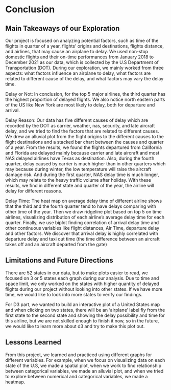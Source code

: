 # Conclusion

## Main Takeaways of our Exploration

Our project is focused on analyzing potential factors, such as time of the flights in quarter of a year, flights' origins and destinations, flights distance, and airlines, that may cause an airplane to delay. We used non-stop domestic flights and their on-time performances from January 2018 to December 2021 as our data, which is collected by the U.S Department of Transportation (DOT). During our exploration, we mainly worked from three aspects: what factors influence an airplane to delay, what factors are related to different cause of the delay, and what factors may vary the delay time.

Delay or Not: In conclusion, for the top 5 major airlines, the third quarter has the highest proportion of delayed flights. We also notice north eastern parts of the US like New York are most likely to delay, both for departure and arrival.

Delay Reason: Our data has five different causes of delay which are recorded by the DOT as carrier, weather, nas, security, and late aircraft delay, and we tried to find the factors that are related to different causes. We drew an alluvial plot from the flight origins to the different causes to the flight destinations and a stacked bar chart between the causes and quarter of a year. From the results, we found the flights departured from California and Florida are delayed mainly because carrier and late aircraft and most NAS delayed airlines have Texas as destination. Also, during the fourth quarter, delay caused by carrier is much higher than in other quarters which may because during winter, the low temperature will raise the aircraft damage risk. And during the first quarter, NAS delay time is much longer, which may relate to the heavy traffic volume after holiday. With these results, we find in different state and quarter of the year, the airline will delay for different reasons.

Delay Time: The heat map on average delay time of different airline shows that the third and the fourth quarter tend to have delays comparing with other time of the year. Then we draw ridgeline plot based on top 5 on time airlines, visualizing distribution of each airline's average delay time for each quarter. Finally, we use biplot finding correlation of arrival delay time and other continuous variables like flight distances, Air Time, departure delay and other factors. We discover that arrival delay is highly correlated with departure delay and taxi out time (the time difference between an aircraft takes off and an aircraft departed from the gate)

## Limitations and Future Directions

There are 52 states in our data, but to make plots easier to read, we focused on 3 or 5 states each graph during our analysis. Due to time and space limit, we only worked on the states with higher quantity of delayed flights during our project without looking into other states. If we have more time, we would like to look into more states to verify our findings.

For D3 part, we wanted to build an interactive plot of a United States map and when clicking on two states, there will be an 'airplane' label fly from the first state to the second state and showing the delay possibility and time for this airline, but we are not skilled enough to finish it now, so in the future, we would like to learn more about d3 and try to make this plot out.

## Lessons Learned

From this project, we learned and practiced using different graphs for different variables. For example, when we focus on visualizing data on each state of the U.S, we made a spatial plot, when we work to find relationship between categorical variables, we made an alluvial plot, and when we tried to explore between numerical and categorical variables, we made a heatmap.



